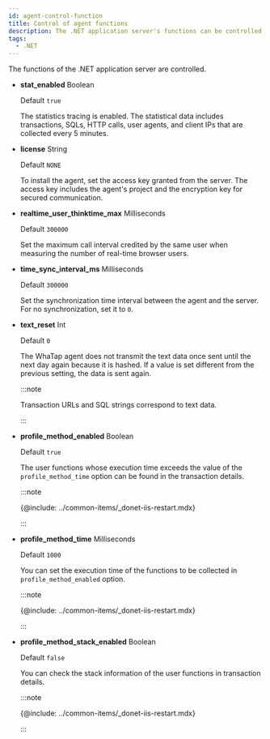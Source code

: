 ```yaml
---
id: agent-control-function
title: Control of agent functions
description: The .NET application server's functions can be controlled.
tags:
  - .NET
---
```


The functions of the .NET application server are controlled.

-   **stat_enabled** <span class='type'>Boolean</span>

    Default `true`

    The statistics tracing is enabled. The statistical data includes transactions, SQLs, HTTP calls, user agents, and client IPs that are collected every 5 minutes. 

-   **license** <span class='type'>String</span>

    Default `NONE`

    To install the agent, set the access key granted from the server. The access key includes the agent's project and the encryption key for secured communication.

-   **realtime_user_thinktime_max** <span class='type'>Milliseconds</span>

    Default `300000`

    Set the maximum call interval credited by the same user when measuring the number of real-time browser users.

-   **time_sync_interval_ms** <span class='type'>Milliseconds</span>

    Default `300000`

    Set the synchronization time interval between the agent and the server. For no synchronization, set it to `0`.

-   **text_reset** <span class='type'>Int</span>

    Default `0`

    The WhaTap agent does not transmit the text data once sent until the next day again because it is hashed. If a value is set different from the previous setting, the data is sent again.

    :::note

    Transaction URLs and SQL strings correspond to text data.

    :::

-   **profile_method_enabled** <span class='type'>Boolean</span>

    Default `true`

    The user functions whose execution time exceeds the value of the `profile_method_time` option can be found in the transaction details.

    :::note

    {@include: ../common-items/_donet-iis-restart.mdx}

    :::

-   **profile_method_time** <span class='type'>Milliseconds</span>

    Default `1000`

    You can set the execution time of the functions to be collected in `profile_method_enabled` option.

    :::note

    {@include: ../common-items/_donet-iis-restart.mdx}

    :::

-   **profile_method_stack_enabled** <span class='type'>Boolean</span>

    Default `false`

    You can check the stack information of the user functions in transaction details.

    :::note

    {@include: ../common-items/_donet-iis-restart.mdx}

    :::
